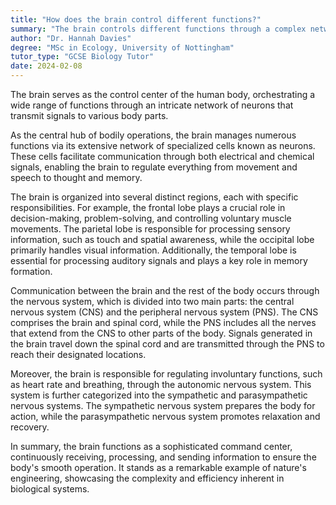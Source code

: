 ```yaml
---
title: "How does the brain control different functions?"
summary: "The brain controls different functions through a complex network of neurons transmitting signals to various body parts."
author: "Dr. Hannah Davies"
degree: "MSc in Ecology, University of Nottingham"
tutor_type: "GCSE Biology Tutor"
date: 2024-02-08
---
```


The brain serves as the control center of the human body, orchestrating a wide range of functions through an intricate network of neurons that transmit signals to various body parts.

As the central hub of bodily operations, the brain manages numerous functions via its extensive network of specialized cells known as neurons. These cells facilitate communication through both electrical and chemical signals, enabling the brain to regulate everything from movement and speech to thought and memory.

The brain is organized into several distinct regions, each with specific responsibilities. For example, the frontal lobe plays a crucial role in decision-making, problem-solving, and controlling voluntary muscle movements. The parietal lobe is responsible for processing sensory information, such as touch and spatial awareness, while the occipital lobe primarily handles visual information. Additionally, the temporal lobe is essential for processing auditory signals and plays a key role in memory formation.

Communication between the brain and the rest of the body occurs through the nervous system, which is divided into two main parts: the central nervous system (CNS) and the peripheral nervous system (PNS). The CNS comprises the brain and spinal cord, while the PNS includes all the nerves that extend from the CNS to other parts of the body. Signals generated in the brain travel down the spinal cord and are transmitted through the PNS to reach their designated locations.

Moreover, the brain is responsible for regulating involuntary functions, such as heart rate and breathing, through the autonomic nervous system. This system is further categorized into the sympathetic and parasympathetic nervous systems. The sympathetic nervous system prepares the body for action, while the parasympathetic nervous system promotes relaxation and recovery.

In summary, the brain functions as a sophisticated command center, continuously receiving, processing, and sending information to ensure the body's smooth operation. It stands as a remarkable example of nature's engineering, showcasing the complexity and efficiency inherent in biological systems.
    